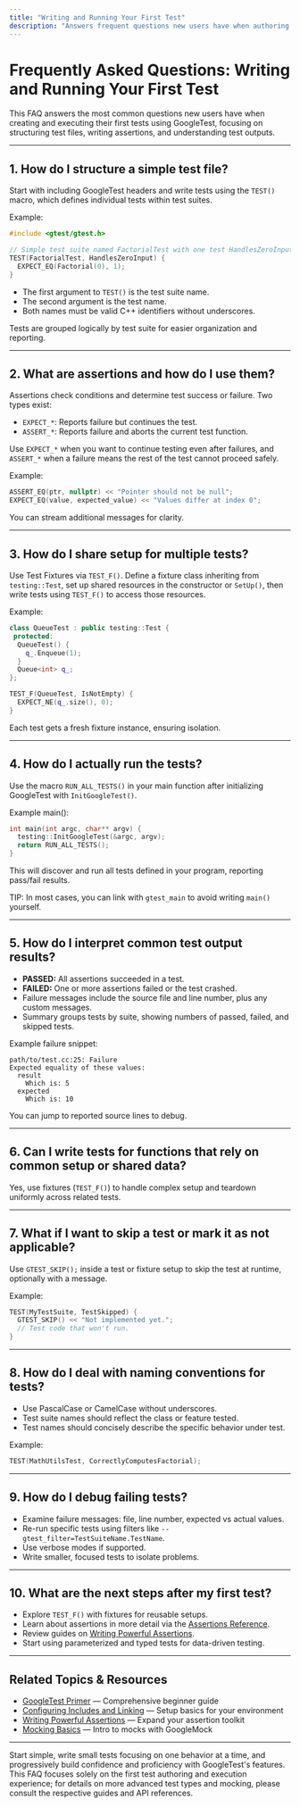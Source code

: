 ```yaml
---
title: "Writing and Running Your First Test"
description: "Answers frequent questions new users have when authoring and executing their first test using GoogleTest, such as how to structure test files, use assertions, and interpret test results."
---
```


# Frequently Asked Questions: Writing and Running Your First Test

This FAQ answers the most common questions new users have when creating and executing their first tests using GoogleTest, focusing on structuring test files, writing assertions, and understanding test outputs.

---

## 1. How do I structure a simple test file?

Start with including GoogleTest headers and write tests using the `TEST()` macro, which defines individual tests within test suites.

Example:
```cpp
#include <gtest/gtest.h>

// Simple test suite named FactorialTest with one test HandlesZeroInput
TEST(FactorialTest, HandlesZeroInput) {
  EXPECT_EQ(Factorial(0), 1);
}
```

- The first argument to `TEST()` is the test suite name.
- The second argument is the test name.
- Both names must be valid C++ identifiers without underscores.

Tests are grouped logically by test suite for easier organization and reporting.

---

## 2. What are assertions and how do I use them?

Assertions check conditions and determine test success or failure. Two types exist:

- `EXPECT_*`: Reports failure but continues the test.
- `ASSERT_*`: Reports failure and aborts the current test function.

Use `EXPECT_*` when you want to continue testing even after failures, and `ASSERT_*` when a failure means the rest of the test cannot proceed safely.

Example:
```cpp
ASSERT_EQ(ptr, nullptr) << "Pointer should not be null";
EXPECT_EQ(value, expected_value) << "Values differ at index 0";
```

You can stream additional messages for clarity.

---

## 3. How do I share setup for multiple tests?

Use Test Fixtures via `TEST_F()`. Define a fixture class inheriting from `testing::Test`, set up shared resources in the constructor or `SetUp()`, then write tests using `TEST_F()` to access those resources.

Example:
```cpp
class QueueTest : public testing::Test {
 protected:
  QueueTest() {
    q_.Enqueue(1);
  }
  Queue<int> q_;
};

TEST_F(QueueTest, IsNotEmpty) {
  EXPECT_NE(q_.size(), 0);
}
```

Each test gets a fresh fixture instance, ensuring isolation.

---

## 4. How do I actually run the tests?

Use the macro `RUN_ALL_TESTS()` in your main function after initializing GoogleTest with `InitGoogleTest()`.

Example main():
```cpp
int main(int argc, char** argv) {
  testing::InitGoogleTest(&argc, argv);
  return RUN_ALL_TESTS();
}
```

This will discover and run all tests defined in your program, reporting pass/fail results.

TIP: In most cases, you can link with `gtest_main` to avoid writing `main()` yourself.

---

## 5. How do I interpret common test output results?

- **PASSED:** All assertions succeeded in a test.
- **FAILED:** One or more assertions failed or the test crashed.
- Failure messages include the source file and line number, plus any custom messages.
- Summary groups tests by suite, showing numbers of passed, failed, and skipped tests.

Example failure snippet:
```
path/to/test.cc:25: Failure
Expected equality of these values:
  result
    Which is: 5
  expected
    Which is: 10
```

You can jump to reported source lines to debug.

---

## 6. Can I write tests for functions that rely on common setup or shared data?

Yes, use fixtures (`TEST_F()`) to handle complex setup and teardown uniformly across related tests.

---

## 7. What if I want to skip a test or mark it as not applicable?

Use `GTEST_SKIP();` inside a test or fixture setup to skip the test at runtime, optionally with a message.

Example:
```cpp
TEST(MyTestSuite, TestSkipped) {
  GTEST_SKIP() << "Not implemented yet.";
  // Test code that won't run.
}
```

---

## 8. How do I deal with naming conventions for tests?

- Use PascalCase or CamelCase without underscores.
- Test suite names should reflect the class or feature tested.
- Test names should concisely describe the specific behavior under test.

Example:
```cpp
TEST(MathUtilsTest, CorrectlyComputesFactorial);
```

---

## 9. How do I debug failing tests?

- Examine failure messages: file, line number, expected vs actual values.
- Re-run specific tests using filters like `--gtest_filter=TestSuiteName.TestName`.
- Use verbose modes if supported.
- Write smaller, focused tests to isolate problems.

---

## 10. What are the next steps after my first test?

- Explore `TEST_F()` with fixtures for reusable setups.
- Learn about assertions in more detail via the [Assertions Reference](../../api-reference/core-testing-apis/assertions).
- Review guides on [Writing Powerful Assertions](../../guides/core-workflows/writing-assertions).
- Start using parameterized and typed tests for data-driven testing.

---

## Related Topics & Resources

- [GoogleTest Primer](../../docs/primer.md) — Comprehensive beginner guide
- [Configuring Includes and Linking](../../getting-started/configuration-validation/include-and-link) — Setup basics for your environment
- [Writing Powerful Assertions](../../guides/core-workflows/writing-assertions) — Expand your assertion toolkit
- [Mocking Basics](../../guides/getting-started/first-mock) — Intro to mocks with GoogleMock

---

<Tip>
Start simple, write small tests focusing on one behavior at a time, and progressively build confidence and proficiency with GoogleTest's features.
</Tip>

<Note>
This FAQ focuses solely on the first test authoring and execution experience; for details on more advanced test types and mocking, please consult the respective guides and API references.
</Note>
